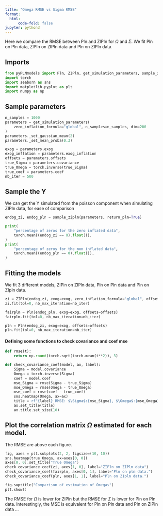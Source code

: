 ```yaml
---
title: "Omega RMSE vs Sigma RMSE"
format:
  html:
      code-fold: false
jupyter: python3
---
```

Here we compare the RMSE between Pln and ZIPln for $\Omega$ and $\Sigma$. We fit Pln on Pln data, ZIPln on ZIPln data and Pln on ZIPln data.

## Imports


```python
from pyPLNmodels import Pln, ZIPln, get_simulation_parameters, sample_zipln
import torch
import seaborn as sns
import matplotlib.pyplot as plt
import numpy as np
```

## Sample parameters

```python
n_samples = 1000
parameters = get_simulation_parameters(
    zero_inflation_formula="global", n_samples=n_samples, dim=200
)
parameters._set_gaussian_mean(2)
parameters._set_mean_proba(0.3)

exog = parameters.exog
exog_inflation = parameters.exog_inflation
offsets = parameters.offsets
true_Sigma = parameters.covariance
true_Omega = torch.inverse(true_Sigma)
true_coef = parameters.coef
nb_iter = 500
```
## Sample the Y
We can get the Y simulated from the poisson component when simulating ZIPln data, for ease of comparison
```python
endog_zi, endog_pln = sample_zipln(parameters, return_pln=True)

print(
    "percentage of zeros for the zero inflated data",
    torch.mean((endog_zi == 0).float()),
)
print(
    "percentage of zeros for the non inflated data",
    torch.mean((endog_pln == 0).float()),
)
```

## Fitting the models
We fit 3 different models, ZIPln on ZIPln data, Pln on Pln data and Pln on ZIpln data.
```python
zi = ZIPln(endog_zi, exog=exog, zero_inflation_formula="global", offsets=offsets)
zi.fit(tol=0, nb_max_iteration=nb_iter)

fairpln = Pln(endog_pln, exog=exog, offsets=offsets)
fairpln.fit(tol=0, nb_max_iteration=nb_iter)

pln = Pln(endog_zi, exog=exog, offsets=offsets)
pln.fit(tol=0, nb_max_iteration=nb_iter)
```
#### Defining some functions to check covariance and coef mse

```python
def rmse(t):
    return np.round(torch.sqrt(torch.mean(t**2)), 3)

def check_covariance_coef(model, ax, label):
    Sigma = model.covariance
    Omega = torch.inverse(Sigma)
    coef = model.coef
    mse_Sigma = rmse(Sigma - true_Sigma)
    mse_Omega = rmse(Omega - true_Omega)
    mse_coef = rmse(coef - true_coef)
    sns.heatmap(Omega, ax=ax)
    title = rf"{label} RMSE: $\Sigma$:{mse_Sigma}, $\Omega$:{mse_Omega}, $B$:{mse_coef}"
    ax.set_title(title)
    ax.title.set_size(10)
```
## Plot the correlation matrix $\Omega$ estimated for each model.
The RMSE are above each figure.

```python
fig, axes = plt.subplots(2, 2, figsize=(10, 10))
sns.heatmap(true_Omega, ax=axes[0, 0])
axes[0, 0].set_title("True Omega")
check_covariance_coef(zi, axes[1, 0], label="ZIPln on ZIPln data")
check_covariance_coef(fairpln, axes[0, 1], label="Pln on pln data.")
check_covariance_coef(pln, axes[1, 1], label="Pln on ZIpln data.")

fig.suptitle("Comparison of estimation of Omegas")
plt.show()
```
The RMSE for $\Omega$ is lower for ZIPln but the RMSE for $\Sigma$ is lower for Pln on Pln data. Interestingly, the MSE is equivalent for Pln on Pln data and Pln on ZIPln data ...
